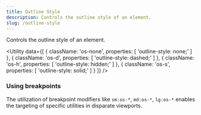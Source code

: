 ```yaml
---
title: Outline Style
description: Controls the outline style of an element.
slug: /outline-style
---
```



Controls the outline style of an element.

<Utility
  data={[
    {
      className: 'os-none',
      properties: [
        'outline-style: none;'
      ]
    },
    {
      className: 'os-d',
      properties: [
        'outline-style: dashed;'
      ]
    },
    {
      className: 'os-h',
      properties: [
        'outline-style: hidden;'
      ]
    },
    {
      className: 'os-s',
      properties: [
        'outline-style: solid;'
      ]
    }
  ]}
/>

### Using breakpoints

The utilization of breakpoint modifiers like `sm:os-*`, `md:os-*`, `lg:os-*` enables the targeting of specific utilities in disparate viewports.